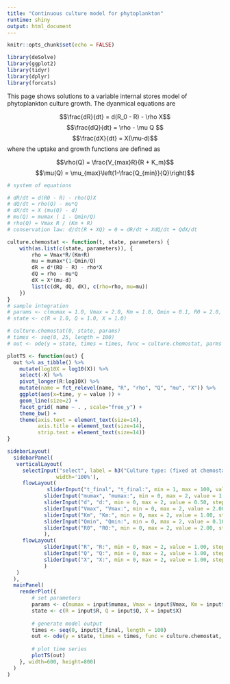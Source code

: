 ```yaml
---
title: "Continuous culture model for phytoplankton"
runtime: shiny
output: html_document
---
```


```r
knitr::opts_chunk$set(echo = FALSE)

library(deSolve)
library(ggplot2)
library(tidyr)
library(dplyr)
library(forcats)
```


This page shows solutions to a variable internal stores model of phytoplankton culture growth. The dyanmical equations are

$$\frac{dR}{dt} = d(R_0 - R) - \rho X$$
$$\frac{dQ}{dt} = \rho - \mu Q $$
$$\frac{dX}{dt} = X(\mu-d)$$
where the uptake and growth functions are defined as 

$$\rho(Q) = \frac{V_{max}R}{R + K_m}$$
$$\mu(Q) = \mu_{max}\left(1-\frac{Q_{min}}{Q}\right)$$



```r
# system of equations

# dR/dt = d(R0 - R) - rho(Q)X
# dQ/dt = rho(Q) - mu*Q
# dX/dt = X (mu(Q) - d)
# mu(Q) = mumax ( 1 - Qmin/Q)
# rho(Q) = Vmax R / (Km + R)
# conservation law: d/dt(R + XQ) = 0 = dR/dt + XdQ/dt + QdX/dt 

culture.chemostat <- function(t, state, parameters) {
    with(as.list(c(state, parameters)), {
        rho = Vmax*R/(Km+R)
        mu = mumax*(1-Qmin/Q)
        dR = d*(R0 - R) - rho*X
        dQ = rho - mu*Q
        dX = X*(mu-d)
        list(c(dR, dQ, dX), c(rho=rho, mu=mu))  
    })
}
# sample integration
# params <- c(mumax = 1.0, Vmax = 2.0, Km = 1.0, Qmin = 0.1, R0 = 2.0, d = 0.5)
# state <- c(R = 1.0, Q = 1.0, X = 1.0)

# culture.chemostat(0, state, params)
# times <- seq(0, 25, length = 100)
# out <- ode(y = state, times = times, func = culture.chemostat, parms = params)

plotTS <- function(out) {
  out %>% as_tibble() %>%
    mutate(log10X = log10(X)) %>%
    select(-X) %>%
    pivot_longer(R:log10X) %>%
    mutate(name = fct_relevel(name, "R", "rho", "Q", "mu", "X")) %>%
    ggplot(aes(x=time, y = value )) + 
    geom_line(size=2) + 
    facet_grid( name ~ . , scale="free_y") + 
    theme_bw() + 
    theme(axis.text = element_text(size=14),
          axis.title = element_text(size=14), 
          strip.text = element_text(size=14))
}
```

```r
sidebarLayout(
  sidebarPanel(
   verticalLayout(
     selectInput("select", label = h3("Culture type: (fixed at chemostat now)"), choices = list("Chemostat" = 1, "Turbidostat" = 2, "Batch" = 3, "Semi-continuous batch"=4), selected = 1,
                width='100%'),
     flowLayout(
             sliderInput("t_final", "t_final:", min = 1, max = 100, value = 25.00, step = 1.0),
            sliderInput("mumax", "mumax:", min = 0, max = 2, value = 1.00, step = 0.05),
            sliderInput("d", "d:", min = 0, max = 2, value = 0.50, step = 0.05),
            sliderInput("Vmax", "Vmax:", min = 0, max = 2, value = 2.00, step = 0.05),
            sliderInput("Km", "Km:", min = 0, max = 2, value = 1.00, step = 0.05),
            sliderInput("Qmin", "Qmin:", min = 0, max = 2, value = 0.10, step = 0.05),
            sliderInput("R0", "R0:", min = 0, max = 2, value = 2.00, step = 0.05)
            ),
     flowLayout(
            sliderInput("R", "R:", min = 0, max = 2, value = 1.00, step = 0.05),
            sliderInput("Q", "Q:", min = 0, max = 2, value = 1.00, step = 0.05),
            sliderInput("X", "X:", min = 0, max = 2, value = 1.00, step = 0.05)
            )
   )
  ),
  mainPanel(
    renderPlot({
        # set parameters
        params <- c(mumax = input$mumax, Vmax = input$Vmax, Km = input$Km, Qmin = input$Qmin, R0 = input$R0, d = input$d)
        state <- c(R = input$R, Q = input$Q, X = input$X)
        
        # generate model output
        times <- seq(0, input$t_final, length = 100)
        out <- ode(y = state, times = times, func = culture.chemostat, parms = params)
        
        # plot time series
        plotTS(out)
    }, width=600, height=800)
  )
)

```


